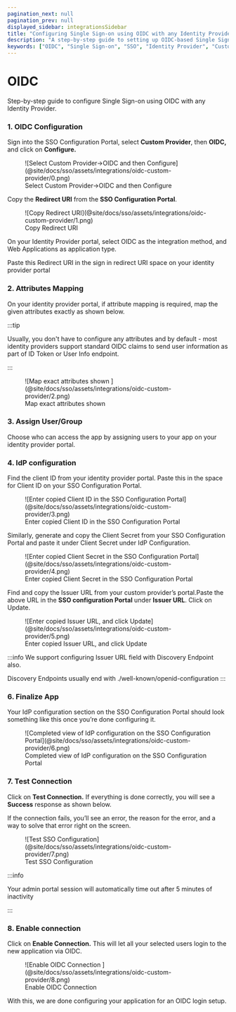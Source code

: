 ```yaml
---
pagination_next: null
pagination_prev: null
displayed_sidebar: integrationsSidebar
title: "Configuring Single Sign-on using OIDC with any Identity Provider"
description: "A step-by-step guide to setting up OIDC-based Single Sign-on with any Identity Provider, including configuration, attributes mapping, and testing."
keywords: ["OIDC", "Single Sign-on", "SSO", "Identity Provider", "Custom Provider", "OpenID Connect", "Authentication", "Authorization"]
---
```


# OIDC

<Subtitle>
  Step-by-step guide to configure Single Sign-on using OIDC with any Identity
  Provider.
</Subtitle>

### 1. OIDC Configuration

Sign into the SSO Configuration Portal, select **Custom Provider**, then **OIDC,** and click on **Configure.**

<figure>
  ![Select Custom Provider→OIDC and then
  Configure](@site/docs/sso/assets/integrations/oidc-custom-provider/0.png)
  <figcaption>Select Custom Provider→OIDC and then Configure</figcaption>
</figure>

Copy the **Redirect URl** from the **SSO Configuration Portal**.

<figure>
  ![Copy Redirect
  URI](@site/docs/sso/assets/integrations/oidc-custom-provider/1.png)
  <figcaption>Copy Redirect URI</figcaption>
</figure>

On your Identity Provider portal, select OIDC as the integration method, and Web Applications as application type.

Paste this Redirect URI in the sign in redirect URI space on your identity provider portal

### 2. Attributes Mapping

On your identity provider portal, if attribute mapping is required, map the given attributes exactly as shown below.

:::tip

Usually, you don't have to configure any attributes and by default - most identity providers support standard OIDC claims to send user information as part of ID Token or User Info endpoint.

:::

<figure>
  ![Map exact attributes shown
  ](@site/docs/sso/assets/integrations/oidc-custom-provider/2.png)
  <figcaption>Map exact attributes shown</figcaption>
</figure>

### 3. Assign User/Group

Choose who can access the app by assigning users to your app on your identity provider portal.

### 4. IdP configuration

Find the client ID from your identity provider portal. Paste this in the space for Client ID on your SSO Configuration Portal.

<figure>
  ![Enter copied Client ID in the SSO Configuration
  Portal](@site/docs/sso/assets/integrations/oidc-custom-provider/3.png)
  <figcaption>
    Enter copied Client ID in the SSO Configuration Portal
  </figcaption>
</figure>

Similarly, generate and copy the Client Secret from your SSO Configuration Portal and paste it under Client Secret under IdP Configuration.

<figure>
  ![Enter copied Client Secret in the SSO Configuration
  Portal](@site/docs/sso/assets/integrations/oidc-custom-provider/4.png)
  <figcaption>
    Enter copied Client Secret in the SSO Configuration Portal
  </figcaption>
</figure>

Find and copy the Issuer URL from your custom provider’s portal.Paste the above URL in the **SSO configuration Portal** under **Issuer URL**. Click on Update.

<figure>
  ![Enter copied Issuer URL, and click
  Update](@site/docs/sso/assets/integrations/oidc-custom-provider/5.png)
  <figcaption>Enter copied Issuer URL, and click Update</figcaption>
</figure>

:::info
We support configuring Issuer URL field with Discovery Endpoint also.

Discovery Endpoints usually end with ./well-known/openid-configuration
:::

### 6. Finalize App

Your IdP configuration section on the SSO Configuration Portal should look something like this once you’re done configuring it.

<figure>
  ![Completed view of IdP configuration on the SSO Configuration
  Portal](@site/docs/sso/assets/integrations/oidc-custom-provider/6.png)
  <figcaption>
    Completed view of IdP configuration on the SSO Configuration Portal
  </figcaption>
</figure>

### 7. Test Connection

Click on **Test Connection.** If everything is done correctly, you will see a **Success** response as shown below.

If the connection fails, you’ll see an error, the reason for the error, and a way to solve that error right on the screen.

<figure>
  ![Test SSO
  Configuration](@site/docs/sso/assets/integrations/oidc-custom-provider/7.png)
  <figcaption>Test SSO Configuration</figcaption>
</figure>

:::info

Your admin portal session will automatically time out after 5 minutes of inactivity

:::

### 8. Enable connection

Click on **Enable Connection.** This will let all your selected users login to the new application via OIDC.

<figure>
  ![Enable OIDC Connection
  ](@site/docs/sso/assets/integrations/oidc-custom-provider/8.png)
  <figcaption>Enable OIDC Connection</figcaption>
</figure>

With this, we are done configuring your application for an OIDC login setup.
